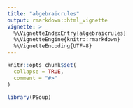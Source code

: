 ```yaml
---
title: "algebraicrules"
output: rmarkdown::html_vignette
vignette: >
  %\VignetteIndexEntry{algebraicrules}
  %\VignetteEngine{knitr::rmarkdown}
  %\VignetteEncoding{UTF-8}
---
```


```r
knitr::opts_chunk$set(
  collapse = TRUE,
  comment = "#>"
)
```

```r
library(PSoup)
```
